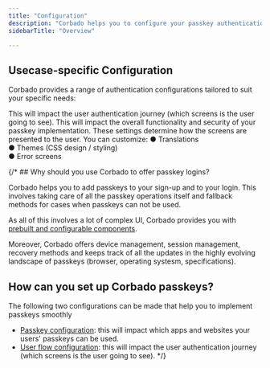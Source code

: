 ```yaml
---
title: "Configuration"
description: "Corbado helps you to configure your passkey authentication specific to your application."
sidebarTitle: "Overview"

---
```


## Usecase-specific Configuration

Corbado provides a range of authentication configurations tailored to suit your specific needs:

<CardGroup cols={1}>
<Card title="User Flow Configuration" href="/overview/configuration/user-flow-configuration">
This will impact the user authentication journey (which screens is the user going to see).
</Card>
<Card title="URL and ID configuration" href="/overview/configuration/url-id-configuration">
This will impact the overall functionality and security of your passkey implementation.
</Card>
<Card title="UI Components Configuration" href="/frontend-integration/ui-components/customization">
These settings determine how the screens are presented to the user. You can customize:
● Translations <br/>
● Themes (CSS design / styling)<br/>
● Error screens
</Card>
</CardGroup>





{/* ## Why should you use Corbado to offer passkey logins?

Corbado helps you to add passkeys to your sign-up and to your login. This involves taking care of all the passkey operations itself and fallback methods for cases when passkeys can not be used.&#x20;

As all of this involves a lot of complex UI, Corbado provides you with [prebuilt and configurable components](/frontend-integration/ui-components/).&#x20;

Moreover, Corbado offers device management, session management, recovery methods and keeps track of all the updates in the highly evolving landscape of passkeys (browser, operating systesm, specifications).

## How can you set up Corbado passkeys?

The following two configurations can be made that help you to implement passkeys smoothly

- [Passkey configuration](/overview/sign-up-and-login-with-passkeys/passkey-configuration): this will impact which apps and websites your users' passkeys can be used.
- [User flow configuration](/overview/sign-up-and-login-with-passkeys/user-flow-configuration): this will impact the user authentication journey (which screens is the user going to see).
*/}
